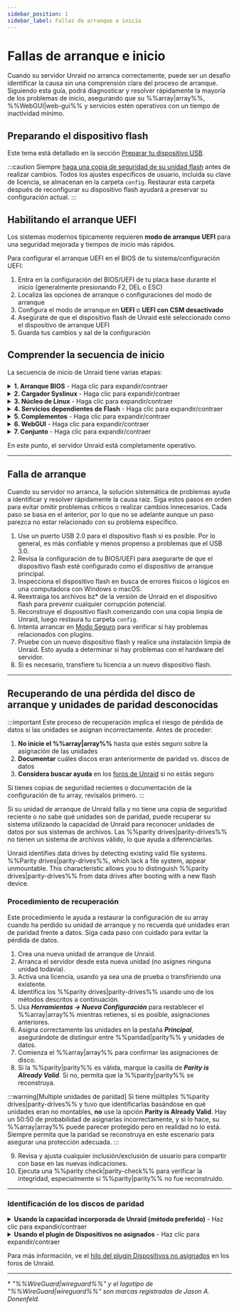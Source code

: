 ```yaml
---
sidebar_position: 1
sidebar_label: Fallas de arranque e inicio
---
```



# Fallas de arranque e inicio

Cuando su servidor Unraid no arranca correctamente, puede ser un desafío identificar la causa sin una comprensión clara del proceso de arranque. Siguiendo esta guía, podrá diagnosticar y resolver rápidamente la mayoría de los problemas de inicio, asegurando que su %%array|array%%, %%WebGUI|web-gui%% y servicios estén operativos con un tiempo de inactividad mínimo.

## Preparando el dispositivo flash

Este tema está detallado en la sección [Preparar tu dispositivo USB](../../getting-started/set-up-unraid/create-your-bootable-media.mdx#prepare-your-usb-device).

:::caution
Siempre [haga una copia de seguridad de su unidad flash](../../system-administration/maintain-and-update/changing-the-flash-device.mdx#backing-up-your-flash-device) antes de realizar cambios. Todos los ajustes específicos de usuario, incluida su clave de licencia, se almacenan en la carpeta `config`. Restaurar esta carpeta después de reconfigurar su dispositivo flash ayudará a preservar su configuración actual.
:::

## Habilitando el arranque UEFI

Los sistemas modernos típicamente requieren **modo de arranque UEFI** para una seguridad mejorada y tiempos de inicio más rápidos.

Para configurar el arranque UEFI en el BIOS de tu sistema/configuración UEFI:

1. Entra en la configuración del BIOS/UEFI de tu placa base durante el inicio (generalmente presionando F2, DEL o ESC)
2. Localiza las opciones de arranque o configuraciones del modo de arranque
3. Configura el modo de arranque en **UEFI** o **UEFI con CSM desactivado**
4. Asegúrate de que el dispositivo flash de Unraid esté seleccionado como el dispositivo de arranque UEFI
5. Guarda tus cambios y sal de la configuración

## Comprender la secuencia de inicio

La secuencia de inicio de Unraid tiene varias etapas:

<details>
  <summary><strong>1. Arranque BIOS</strong> - Haga clic para expandir/contraer</summary>

  El firmware BIOS/UEFI inicializa el hardware y localiza el dispositivo de arranque. Esta es la base de todo el proceso de arranque.

  - El BIOS de la placa base reconoce el dispositivo flash de arranque de Unraid.
  - Configurar el dispositivo flash como el dispositivo de arranque predeterminado varía según tu BIOS; revisa el manual de tu placa base para obtener orientación.
  - El dispositivo flash admite modos de arranque **legado (CSM)** y **UEFI**.
  - Para el arranque UEFI, asegúrate de que la carpeta `EFI` en el dispositivo flash no tenga un guion al final (`-`).
</details>

<details>
  <summary><strong>2. Cargador Syslinux</strong> - Haga clic para expandir/contraer</summary>

  El cargador de arranque presenta las opciones de inicio y carga el núcleo de Linux en la memoria. Esta etapa determina qué sistema operativo o herramienta de diagnóstico se ejecutará.

  - Las entradas del menú de arranque están definidas en el archivo `syslinux/syslinux.cfg` en el dispositivo flash.
  - Puedes editar este archivo a través del WebGUI bajo ***Principal → Configuración Syslinux***.
  - **Memtest86+**, que se incluye con las versiones actuales de Unraid, funciona tanto en modos heredados como en %%UEFI|uefi%%. Para versiones más antiguas de Unraid, obtenga una versión compatible del [sitio oficial de Memtest](https://www.memtest86.com/) para %%UEFI|uefi%%.
  - Si no se selecciona ninguna opción, el arranque predeterminado se ejecuta tras un tiempo de espera, lo cual es útil para operaciones sin cabeza.
</details>

<details>
  <summary><strong>3. Núcleo de Linux</strong> - Haga clic para expandir/contraer</summary>

  El núcleo de Linux se inicializa y comienza la detección de hardware. Aquí es donde el sistema operativo toma el control del cargador de arranque.

  - **Syslinux** carga el núcleo de Linux desde el dispositivo flash en la RAM.
  - Verás mensajes de consola mostrando los archivos bz\* cargándose.
  - Los errores en esta etapa a menudo indican problemas con el dispositivo flash.
  - Linux detecta el hardware durante el inicio.
</details>

<details>
  <summary><strong>4. Servicios dependientes de Flash</strong> - Haga clic para expandir/contraer</summary>

  El dispositivo flash se vuelve accesible y los servicios esenciales comienzan a cargarse. Esta etapa es crítica para la configuración y el acceso a la red.

  - El dispositivo flash se monta en `/boot`.
  - Si falla al montar, aún puedes ver un indicador de inicio de sesión, pero esto indica un inicio incompleto.
  - Usa el comando `df` para comprobar si `/boot` está montado.
  - El dispositivo flash debe estar etiquetado como **UNRAID** (todo en mayúsculas) para un montaje adecuado.
  - Controladores y firmware adicionales estarán disponibles en esta etapa.
  - La configuración se carga en la RAM.
  - Los servicios estándar de Linux, incluyendo la red y el VPN de %%WireGuard|wireguard%% (si está habilitado), comienzan aquí.
</details>

<details>
  <summary><strong>5. Complementos</strong> - Haga clic para expandir/contraer</summary>

  Las extensiones de terceros y personalizaciones se cargan para mejorar la funcionalidad del sistema. Problemas con los complementos pueden impedir el inicio exitoso.

  - Los plugins instalados se cargan durante este paso.
  - Opciones de **Arranque seguro** pueden suprimir la carga de plugins si es necesario.
</details>

<details>
  <summary><strong>6. WebGUI</strong> - Haga clic para expandir/contraer</summary>

  La interfaz de administración basada en la web se vuelve disponible, permitiendo la administración remota y configuración de tu servidor.

  - El WebGUI comienza en este punto.
  - El archivo `config/go` en el dispositivo flash puede ejecutar comandos de usuario antes o después de que el WebGUI comience.
</details>

<details>
  <summary><strong>7. Conjunto</strong> - Haga clic para expandir/contraer</summary>

  Los dispositivos de almacenamiento se montan y hacen disponibles, completando el proceso de arranque. Aquí es donde tus datos se vuelven accesibles.

  - Si el auto-arranque está habilitado, el %%array|array%% comienza aquí; de lo contrario, se requerirá un inicio manual.
  - Las unidades se montarán como `/dev/diskX` y `/mnt/cache` (si está presente).
  - Las particiones compartidas se vuelven disponibles en la red como `/mnt/user/sharename`.
  - Los contenedores de Docker se iniciarán en el orden especificado en la pestaña Docker, con retrasos personalizables.
  - Las máquinas virtuales de autoinicio (%%VMs|vm%%) también se lanzarán.
</details>

En este punto, el servidor Unraid está completamente operativo.

---

## Falla de arranque

Cuando su servidor no arranca, la solución sistemática de problemas ayuda a identificar y resolver rápidamente la causa raíz. Siga estos pasos en orden para evitar omitir problemas críticos o realizar cambios innecesarios. Cada paso se basa en el anterior, por lo que no se adelante aunque un paso parezca no estar relacionado con su problema específico.

1. Use un puerto USB 2.0 para el dispositivo flash si es posible. Por lo general, es más confiable y menos propenso a problemas que el USB 3.0.
2. Revisa la configuración de tu BIOS/UEFI para asegurarte de que el dispositivo flash esté configurado como el dispositivo de arranque principal.
3. Inspecciona el dispositivo flash en busca de errores físicos o lógicos en una computadora con Windows o macOS.
4. Reextraiga los archivos bz\* de la versión de Unraid en el dispositivo flash para prevenir cualquier corrupción potencial.
5. Reconstruye el dispositivo flash comenzando con una copia limpia de Unraid, luego restaura tu carpeta `config`.
6. Intenta arrancar en [Modo Seguro](../../using-unraid-to/customize-your-experience/plugins.mdx#troubleshooting-with-safe-mode) para verificar si hay problemas relacionados con plugins.
7. Pruebe con un nuevo dispositivo flash y realice una instalación limpia de Unraid. Esto ayuda a determinar si hay problemas con el hardware del servidor.
8. Si es necesario, transfiere tu licencia a un nuevo dispositivo flash.

---

## Recuperando de una pérdida del disco de arranque y unidades de paridad desconocidas

:::important
Este proceso de recuperación implica el riesgo de pérdida de datos si las unidades se asignan incorrectamente. Antes de proceder:

1. **No inicie el %%array|array%%** hasta que estés seguro sobre la asignación de las unidades
2. **Documentar** cuáles discos eran anteriormente de paridad vs. discos de datos
3. **Considera buscar ayuda** en los [foros de Unraid](https://forums.unraid.net/) si no estás seguro

Si tienes copias de seguridad recientes o documentación de la configuración de tu array, revísalos primero.
:::

Si su unidad de arranque de Unraid falla y no tiene una copia de seguridad reciente o no sabe qué unidades son de paridad, puede recuperar su sistema utilizando la capacidad de Unraid para reconocer unidades de datos por sus sistemas de archivos. Las %%parity drives|parity-drives%% no tienen un sistema de archivos válido, lo que ayuda a diferenciarlas.

Unraid identifies data drives by detecting existing valid file systems. %%Parity drives|parity-drives%%, which lack a file system, appear unmountable. This characteristic allows you to distinguish %%parity drives|parity-drives%% from data drives after booting with a new flash device.

### Procedimiento de recuperación

Este procedimiento le ayuda a restaurar la configuración de su array cuando ha perdido su unidad de arranque y no recuerda qué unidades eran de paridad frente a datos. Siga cada paso con cuidado para evitar la pérdida de datos.

1. Crea una nueva unidad de arranque de Unraid.
2. Arranca el servidor desde esta nueva unidad (no asignes ninguna unidad todavía).
3. Activa una licencia, usando ya sea una de prueba o transfiriendo una existente.
4. Identifica los %%parity drives|parity-drives%% usando uno de los métodos descritos a continuación.
5. Usa ***Herramientas → Nueva Configuración*** para restablecer el %%array|array%% mientras retienes, si es posible, asignaciones anteriores.
6. Asigna correctamente las unidades en la pestaña ***Principal***, asegurándote de distinguir entre %%paridad|parity%% y unidades de datos.
7. Comienza el %%array|array%% para confirmar las asignaciones de disco.
8. Si la %%parity|parity%% es válida, marque la casilla de ***Parity is Already Valid***. Si no, permita que la %%parity|parity%% se reconstruya.

:::warning[Multiple unidades de paridad]
Si tiene múltiples %%parity drives|parity-drives%% y tuvo que identificarlas basándose en qué unidades eran no montables, **no** use la opción **Parity is Already Valid**. Hay un 50:50 de probabilidad de asignarlas incorrectamente, y si lo hace, su %%array|array%% puede parecer protegido pero en realidad no lo está. Siempre permita que la paridad se reconstruya en este escenario para asegurar una protección adecuada.
:::

9. Revisa y ajusta cualquier inclusión/exclusión de usuario para compartir con base en las nuevas indicaciones.
10. Ejecuta una %%parity check|parity-check%% para verificar la integridad, especialmente si %%parity|parity%% no fue reconstruido.

---

### Identificación de los discos de paridad

<details>
  <summary><strong>Usando la capacidad incorporada de Unraid (método preferido)</strong> - Haz clic para expandir/contraer</summary>

  Este método no requiere complementos, pero invalidará la %%paridad|parity%%, lo que requerirá una reconstrucción.

  Para usar este método:

  1. Asigna todas las unidades como unidades de datos e inicia el sistema.
  2. %%Las unidades de paridad|parity-drives%% aparecerán como no montables ya que carecen de un sistema de archivos válido.
  3. Confirma que el número de unidades no montables coincide con tu conteo de %%paridad|parity%%.
  4. Toma nota de los números de serie de estas unidades.
  5. Si es relevante, puedes verificar las unidades de datos montadas para confirmar su orden.
</details>

<details>
  <summary><strong>Usando el plugin de Dispositivos no asignados</strong> - Haz clic para expandir/contraer</summary>

  Este método basado en complementos preserva la validez de la %%paridad|parity%% montando las unidades en modo de solo lectura.

  Para usar este método:

  1. Instala el [plugin **Dispositivos no asignados**](https://unraid.net/community/apps?q=unassigned+devices#r:~:text=don%27t%20be%20carefull!!!-,Unassigned%20Devices,-dlandon) desde la pestaña ***Aplicaciones***.
  2. Monta cada disco en modo de solo lectura, uno a la vez.
  3. Las unidades que no se montan probablemente sean %%parity drives|parity-drives%% (no puedes diferenciar entre paridad1 y paridad2).
  4. Inspecciona las unidades de datos montadas para identificar su orden, si es necesario.
</details>

Para más información, ve el [hilo del plugin Dispositivos no asignados](https://forums.unraid.net/topic/55481-unassigned-devices-managing-unassigned-devices-without-rebooting/) en los foros de Unraid.

---

\* *"%%WireGuard|wireguard%%" y el logotipo de "%%WireGuard|wireguard%%" son marcas registradas de Jason A. Donenfeld.*
